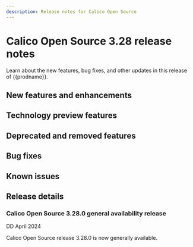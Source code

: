 ```yaml
---
description: Release notes for Calico Open Source
---
```


# Calico Open Source 3.28 release notes

Learn about the new features, bug fixes, and other updates in this release of {{prodname}}.

## New features and enhancements

## Technology preview features

## Deprecated and removed features

## Bug fixes

## Known issues

## Release details

### Calico Open Source 3.28.0 general availability release

DD April 2024

Calico Open Source release 3.28.0 is now generally available.

<!--
### Calico Open Source 3.28.1 bux fix update

DD M YYYY

#### Enhancements

#### Bug fixes

#### How to update

To update an existing installation of Calico Enterprise 3.18, see .

-->
